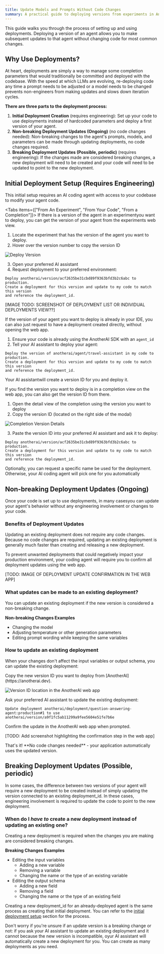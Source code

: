 ```yaml
---
title: Update Models and Prompts Without Code Changes
summary: A practical guide to deploying versions from experiments in AnotherAI
---
```



This guide walks you through the process of setting up and using deployments. Deploying a version of an agent allows you to make subsequent updates to that agent without changing code for most common changes.

## Why Use Deployments?

At heart, deployments are simply a way to manage some completion parameters that would traditionally be committed and deployed with the codebase. With the speed at which LLMs are evolving, re-deploying code any time a prompt needs to be adjusted or a model needs to be changed prevents non-engineers from making updates and slows down iteration cycles.

**There are three parts to the deployment process:**

1. **Initial Deployment Creation** (requires engineering): Set up your code to use deployments instead of hardcoded parameters and deploy a first version of your agent.
2. **Non-breaking Deployment Updates (Ongoing)** (no code changes needed): Non-breaking changes to the agent's prompts, models, and parameters can be made through updating deployments, no code changes required.
3. **Breaking Deployment Updates (Possible, periodic)** (requires engineering): If the changes made are considered breaking changes, a new deployment will need to be created and your code will need to be updated to point to the new deployment.

## Initial Deployment Setup (Requires Engineering)

This initial setup requires an AI coding agent with access to your codebase to modify your agent code.

<Tabs items={["From An Experiment", "From Your Code", "From a Completion"]}>
<Tab>
If there is a version of the agent in an experimentyou want to deploy, you can get the version of your agent from the experiments web view.

1. Locate the experiment that has the version of the agent you want to deploy.
2. Hover over the version number to copy the version ID

![Deploy Version](/images/deploy-version-popup.png)

3. Open your preferred AI assistant
4. Request deployment to your preferred environment:

```
Deploy anotherai/version/acf2635be31cbd89f9363bfd3b2c6abc to production. 
Create a deployment for this version and update to my code to match this version 
and reference the deployment_id.
```

[IMAGE TODO: SCREENSHOT OF DEPLOYMENT LIST OR INDIVIDUAL DEPLOYMENTS VIEW??]
</Tab>

<Tab>
If the version of your agent you want to deploy is already in your IDE, you can also just request to have a deployment created directly, without opening the web app.

1. Ensure your code is already using the AnotherAI SDK with an `agent_id`
2. Tell your AI assistant to deploy your agent:

```
Deploy the version of anotherai/agent/travel-assistant in my code to production. 
Create a deployment for this version and update to my code to match this version 
and reference the deployment_id.
```

Your AI assistantwill create a version ID for you and deploy it.

</Tab>

<Tab>
If you find the version you want to deploy is in a completion view on the web app, you can also get the version ID from there.

1. Open the detail view of the completion using the version you want to deploy
2. Copy the version ID (located on the right side of the modal)

![Completion Version Details](/images/completion-version-details.png)

3. Paste the version ID into your preferred AI assistant and ask it to deploy:

```
Deploy anotherai/version/acf2635be31cbd89f9363bfd3b2c6abc to production. 
Create a deployment for this version and update to my code to match this version 
and reference the deployment_id.
```

</Tab>
</Tabs>

Optionally, you can request a specific name be used for the deployment. Otherwise, your AI coding agent will pick one for you automatically

## Non-breaking Deployment Updates (Ongoing)

Once your code is set up to use deployments, in many casesyou can update your agent's behavior without any engineering involvement or changes to your code.

### Benefits of Deployment Updates

Updating an existing deployment does not require any code changes. Because no code changes are required, updating an existing deployment is generally much faster than creating and releasing a new deployment.

<Callout type="info">
  To prevent unwanted deployments that could negatively impact your production environment, your coding agent will
  require you to confirm all deployment updates using the web app.

  [TODO: IMAGE OF DEPLOYMENT UPDATE CONFIRMATION IN THE WEB APP]
</Callout>

### What updates can be made to an existing deployment?

You can update an existing deployment if the new version is considered a non-breaking change.

**Non-breaking Changes Examples**
- Changing the model
- Adjusting temperature or other generation parameters
- Editing prompt wording while keeping the same variables

### How to update an existing deployment

When your changes don't affect the input variables or output schema, you can update the existing deployment:

<Steps>
<Step>
Copy the new version ID you want to deploy from [AnotherAI](https://anotherai.dev).

![Version ID location in the AnotherAI web app](/images/version-id-location.png)
</Step>

<Step>
  Ask your preferred AI assistant to update the existing deployment: 

  ``` 
  Update deployment anotherai/deployment/question-answering-agent:production#1 to use
  anotherai/version/a9f1fc5ab11299a9fee5604e51fe7b6e 
  ```
</Step>

<Step>
Confirm the update in the AnotherAI web app when prompted.

[TODO: Add screenshot highlighting the confirmation step in the web app]
</Step>

<Step>
That's it! **No code changes needed** - your application automatically uses the updated version.
</Step>
</Steps>

## Breaking Deployment Updates (Possible, periodic)

In some cases, the difference between two versions of your agent will require a new deployment to be created instead of simply updating the version connected to an existing deployment_id. In these cases, engineering involvement is required to update the code to point to the new deployment.

### When do I _have to_ create a new deployment instead of updating an existing one?

Creating a new deployment is required when the changes you are making are considered breaking changes.

**Breaking Changes Examples**
- Editing the input variables
  - Adding a new variable
  - Removing a variable
  - Changing the name or the type of an existing variable
- Editing the output schema
  - Adding a new field
  - Removing a field
  - Changing the name or the type of an existing field

Creating a new deployment_id for an already-deployed agent is the same process as creating that initial deployment. You can refer to the [initial deployment setup](#initial-deployment-setup-requires-engineering) section for the process.

<Callout type="success">
Don't worry if you're unsure if an update version is a breaking change or not: if you ask your AI assistant to update an existing deployment and it cannot because the new version is incompatible, oyur AI assistant will automatically create a new deployment for you. You can create as many deployments as you need.
</Callout>
